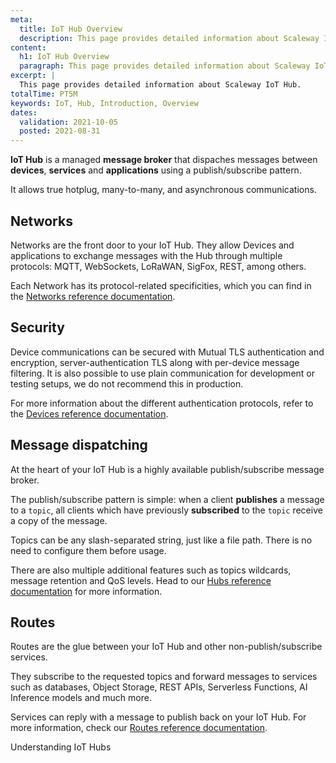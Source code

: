 ```yaml
---
meta:
  title: IoT Hub Overview
  description: This page provides detailed information about Scaleway IoT Hub.
content:
  h1: IoT Hub Overview
  paragraph: This page provides detailed information about Scaleway IoT Hub.
excerpt: |
  This page provides detailed information about Scaleway IoT Hub.
totalTime: PT5M
keywords: IoT, Hub, Introduction, Overview
dates:
  validation: 2021-10-05
  posted: 2021-08-31
---
```


**IoT Hub** is a managed **message broker** that dispaches messages between **devices**, **services** and **applications** using a publish/subscribe pattern.

It allows true hotplug, many-to-many, and asynchronous communications.

<Lightbox src="assets/scaleway-iothub-overview.webp" size="large" alt=""/>


## Networks

Networks are the front door to your IoT Hub. They allow Devices and applications to exchange messages with the Hub through multiple protocols: MQTT, WebSockets, LoRaWAN, SigFox, REST, among others. 

Each Network has its protocol-related specificities, which you can find in the [Networks reference documentation](/iot/iot-hub/reference-content/networks/).

## Security

Device communications can be secured with Mutual TLS authentication and encryption, server-authentication TLS along with per-device message filtering. It is also possible to use plain communication for development or testing setups, we do not recommend this in production.

For more information about the different authentication protocols, refer to the [Devices reference documentation](/iot/iot-hub/reference-content/devices/).

## Message dispatching

At the heart of your IoT Hub is a highly available publish/subscribe message broker.

The publish/subscribe pattern is simple: when a client **publishes** a message to a `topic`, all clients which have previously **subscribed** to the `topic` receive a copy of the message. 

<Message type="note">

  Topics can be any slash-separated string, just like a file path. There is no need to configure them before usage.

</Message>

There are also multiple additional features such as topics wildcards, message retention and QoS levels. Head to our [Hubs reference documentation](/iot/iot-hub/reference-content/hubs/) for more information.

## Routes

Routes are the glue between your IoT Hub and other non-publish/subscribe services.

They subscribe to the requested topics and forward messages to services such as databases, Object Storage, REST APIs, Serverless Functions, AI Inference models and much more.

Services can reply with a message to publish back on your IoT Hub. For more information, check our [Routes reference documentation](/iot/iot-hub/reference-content/routes/).

<Navigation title="See Also">
  <NextButton to="/iot/iot-hub/reference-content/hubs/">Understanding IoT Hubs</NextButton>
</Navigation>


